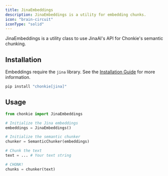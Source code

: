 ```yaml
---
title: JinaEmbeddings
description: JinaEmbeddings is a utility for embedding chunks.
icon: "brain-circuit"
iconType: "solid"
---
```


JinaEmbeddings is a utility class to use JinaAI's API for Chonkie's semantic chunking.

## Installation

Embeddings require the `jina` library. See the [Installation Guide](/oss/getting-started/installation) for more information.

```bash
pip install "chonkie[jina]"
```

## Usage

```python
from chonkie import JinaEmbeddings

# Initialize the Jina embeddings
embeddings = JinaEmbeddings()

# Initialize the semantic chunker
chunker = SemanticChunker(embeddings)

# Chunk the text
text = ... # Your text string

# CHONK!
chunks = chunker(text)
```
